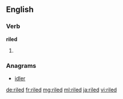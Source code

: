 ==English==

===Verb===
'''riled'''

# {{en-past of|rile}}

===Anagrams===
* [[idler#English|idler]]

[[de:riled]]
[[fr:riled]]
[[mg:riled]]
[[ml:riled]]
[[ja:riled]]
[[vi:riled]]